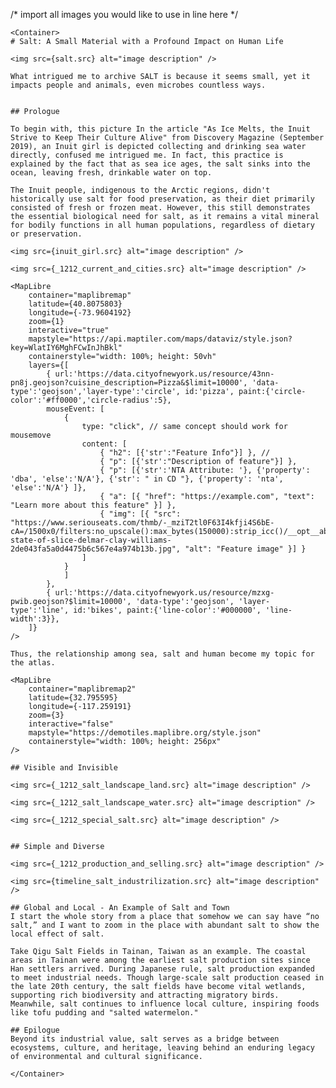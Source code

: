 
/* import all images you would like to use in line here */



<PageLayout title={SITE.title} description={SITE.description}>

    <Container>
    # Salt: A Small Material with a Profound Impact on Human Life
    
    <img src={salt.src} alt="image description" />

    What intrigued me to archive SALT is because it seems small, yet it impacts people and animals, even microbes countless ways. 
    

    ## Prologue
    
    To begin with, this picture In the article "As Ice Melts, the Inuit Strive to Keep Their Culture Alive" from Discovery Magazine (September 2019), an Inuit girl is depicted collecting and drinking sea water directly, confused me intrigued me. In fact, this practice is explained by the fact that as sea ice ages, the salt sinks into the ocean, leaving fresh, drinkable water on top.

    The Inuit people, indigenous to the Arctic regions, didn't historically use salt for food preservation, as their diet primarily consisted of fresh or frozen meat. However, this still demonstrates the essential biological need for salt, as it remains a vital mineral for bodily functions in all human populations, regardless of dietary or preservation.
    
    <img src={inuit_girl.src} alt="image description" />

    <img src={_1212_current_and_cities.src} alt="image description" />

    <MapLibre
        container="maplibremap"
        latitude={40.8075803}
        longitude={-73.9604192}
        zoom={1}
        interactive="true"
        mapstyle="https://api.maptiler.com/maps/dataviz/style.json?key=WlatIY6MghFCwInJhBkl"
        containerstyle="width: 100%; height: 50vh"
        layers={[
            { url:'https://data.cityofnewyork.us/resource/43nn-pn8j.geojson?cuisine_description=Pizza&$limit=10000', 'data-type':'geojson','layer-type':'circle', id:'pizza', paint:{'circle-color':'#ff0000','circle-radius':5},
            mouseEvent: [
                {
                    type: "click", // same concept should work for mousemove
                    content: [
                        { "h2": [{'str':"Feature Info"}] }, // 
                        { "p": [{'str':"Description of feature"}] },
                        { "p": [{'str':'NTA Attribute: '}, {'property': 'dba', 'else':'N/A'}, {'str': " in CD "}, {'property': 'nta', 'else':'N/A'} ]}, 
                        { "a": [{ "href": "https://example.com", "text": "Learn more about this feature" }] },
                        { "img": [{ "src": "https://www.seriouseats.com/thmb/-_mziT2tl0F63I4kfji4S6bE-cA=/1500x0/filters:no_upscale():max_bytes(150000):strip_icc()/__opt__aboutcom__coeus__resources__content_migration__serious_eats__seriouseats.com__2018__10__20181015-state-of-slice-delmar-clay-williams-2de043fa5a0d4475b6c567e4a974b13b.jpg", "alt": "Feature image" }] }
                    ]
                }
                ]
            },
            { url:'https://data.cityofnewyork.us/resource/mzxg-pwib.geojson?$limit=10000', 'data-type':'geojson', 'layer-type':'line', id:'bikes', paint:{'line-color':'#000000', 'line-width':3}},
        ]}
    />

    Thus, the relationship among sea, salt and human become my topic for the atlas.

    <MapLibre
        container="maplibremap2"
        latitude={32.795595}
        longitude={-117.259191}
        zoom={3}
        interactive="false"
        mapstyle="https://demotiles.maplibre.org/style.json"
        containerstyle="width: 100%; height: 256px"
    />

    ## Visible and Invisible

    <img src={_1212_salt_landscape_land.src} alt="image description" />

    <img src={_1212_salt_landscape_water.src} alt="image description" />

    <img src={_1212_special_salt.src} alt="image description" />


    ## Simple and Diverse

    <img src={_1212_production_and_selling.src} alt="image description" />

    <img src={timeline_salt_industrilization.src} alt="image description" />

    ## Global and Local - An Example of Salt and Town
    I start the whole story from a place that somehow we can say have “no salt,” and I want to zoom in the place with abundant salt to show the local effect of salt. 

    Take Qigu Salt Fields in Tainan, Taiwan as an example. The coastal areas in Tainan were among the earliest salt production sites since Han settlers arrived. During Japanese rule, salt production expanded to meet industrial needs. Though large-scale salt production ceased in the late 20th century, the salt fields have become vital wetlands, supporting rich biodiversity and attracting migratory birds. Meanwhile, salt continues to influence local culture, inspiring foods like tofu pudding and "salted watermelon."

    ## Epilogue
    Beyond its industrial value, salt serves as a bridge between ecosystems, culture, and heritage, leaving behind an enduring legacy of environmental and cultural significance.

    </Container>

</PageLayout>